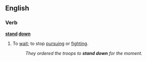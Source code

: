 ==English==
===Verb===
'''[[stand]] [[down]]'''
#{{idiom}} To [[wait]]; to stop [[pursuing]] or [[fighting]].
#:''They ordered the troops to '''stand down''' for the moment.''
